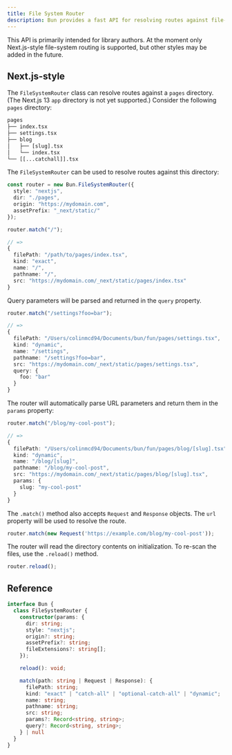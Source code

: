 ```yaml
---
title: File System Router
description: Bun provides a fast API for resolving routes against file-system paths
---
```


This API is primarily intended for library authors. At the moment only Next.js-style file-system routing is supported, but other styles may be added in the future.

## Next.js-style

The `FileSystemRouter` class can resolve routes against a `pages` directory. (The Next.js 13 `app` directory is not yet supported.) Consider the following `pages` directory:

```txt
pages
├── index.tsx
├── settings.tsx
├── blog
│   ├── [slug].tsx
│   └── index.tsx
└── [[...catchall]].tsx
```

The `FileSystemRouter` can be used to resolve routes against this directory:

```ts router.ts
const router = new Bun.FileSystemRouter({
  style: "nextjs",
  dir: "./pages",
  origin: "https://mydomain.com",
  assetPrefix: "_next/static/"
});

router.match("/");

// =>
{
  filePath: "/path/to/pages/index.tsx",
  kind: "exact",
  name: "/",
  pathname: "/",
  src: "https://mydomain.com/_next/static/pages/index.tsx"
}
```

Query parameters will be parsed and returned in the `query` property.

```ts
router.match("/settings?foo=bar");

// =>
{
  filePath: "/Users/colinmcd94/Documents/bun/fun/pages/settings.tsx",
  kind: "dynamic",
  name: "/settings",
  pathname: "/settings?foo=bar",
  src: "https://mydomain.com/_next/static/pages/settings.tsx",
  query: {
    foo: "bar"
  }
}
```

The router will automatically parse URL parameters and return them in the `params` property:

```ts
router.match("/blog/my-cool-post");

// =>
{
  filePath: "/Users/colinmcd94/Documents/bun/fun/pages/blog/[slug].tsx",
  kind: "dynamic",
  name: "/blog/[slug]",
  pathname: "/blog/my-cool-post",
  src: "https://mydomain.com/_next/static/pages/blog/[slug].tsx",
  params: {
    slug: "my-cool-post"
  }
}
```

The `.match()` method also accepts `Request` and `Response` objects. The `url` property will be used to resolve the route.

```ts
router.match(new Request('https://example.com/blog/my-cool-post'));
```

The router will read the directory contents on initialization. To re-scan the files, use the `.reload()` method.

```ts
router.reload();
```

## Reference

```ts
interface Bun {
  class FileSystemRouter {
    constructor(params: {
      dir: string;
      style: "nextjs";
      origin?: string;
      assetPrefix?: string;
      fileExtensions?: string[];
    });

    reload(): void;

    match(path: string | Request | Response): {
      filePath: string;
      kind: "exact" | "catch-all" | "optional-catch-all" | "dynamic";
      name: string;
      pathname: string;
      src: string;
      params?: Record<string, string>;
      query?: Record<string, string>;
    } | null
  }
}
```
